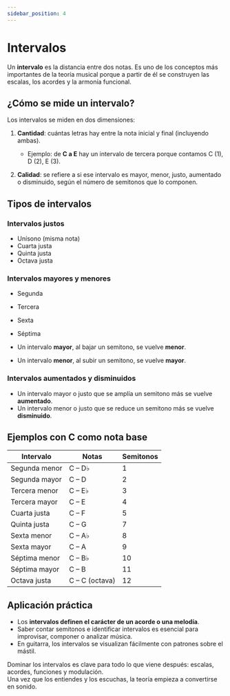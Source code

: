 ```yaml
---
sidebar_position: 4
---
```


# Intervalos

Un **intervalo** es la distancia entre dos notas. Es uno de los conceptos más importantes de la teoría musical porque a partir de él se construyen las escalas, los acordes y la armonía funcional.

## ¿Cómo se mide un intervalo?

Los intervalos se miden en dos dimensiones:

1. **Cantidad**: cuántas letras hay entre la nota inicial y final (incluyendo ambas).

   - Ejemplo: de **C a E** hay un intervalo de tercera porque contamos C (1), D (2), E (3).

2. **Calidad**: se refiere a si ese intervalo es mayor, menor, justo, aumentado o disminuido, según el número de semitonos que lo componen.

## Tipos de intervalos

### Intervalos justos

- Unísono (misma nota)
- Cuarta justa
- Quinta justa
- Octava justa

### Intervalos mayores y menores

- Segunda
- Tercera
- Sexta
- Séptima

- Un intervalo **mayor**, al bajar un semitono, se vuelve **menor**.
- Un intervalo **menor**, al subir un semitono, se vuelve **mayor**.

### Intervalos aumentados y disminuidos

- Un intervalo mayor o justo que se amplía un semitono más se vuelve **aumentado**.
- Un intervalo menor o justo que se reduce un semitono más se vuelve **disminuido**.

## Ejemplos con C como nota base

| Intervalo     | Notas          | Semitonos |
| ------------- | -------------- | --------- |
| Segunda menor | C – D♭         | 1         |
| Segunda mayor | C – D          | 2         |
| Tercera menor | C – E♭         | 3         |
| Tercera mayor | C – E          | 4         |
| Cuarta justa  | C – F          | 5         |
| Quinta justa  | C – G          | 7         |
| Sexta menor   | C – A♭         | 8         |
| Sexta mayor   | C – A          | 9         |
| Séptima menor | C – B♭         | 10        |
| Séptima mayor | C – B          | 11        |
| Octava justa  | C – C (octava) | 12        |

## Aplicación práctica

- Los **intervalos definen el carácter de un acorde o una melodía**.
- Saber contar semitonos e identificar intervalos es esencial para improvisar, componer o analizar música.
- En guitarra, los intervalos se visualizan fácilmente con patrones sobre el mástil.

Dominar los intervalos es clave para todo lo que viene después: escalas, acordes, funciones y modulación.  
Una vez que los entiendes y los escuchas, la teoría empieza a convertirse en sonido.

<DonateButton />
<Comments />
